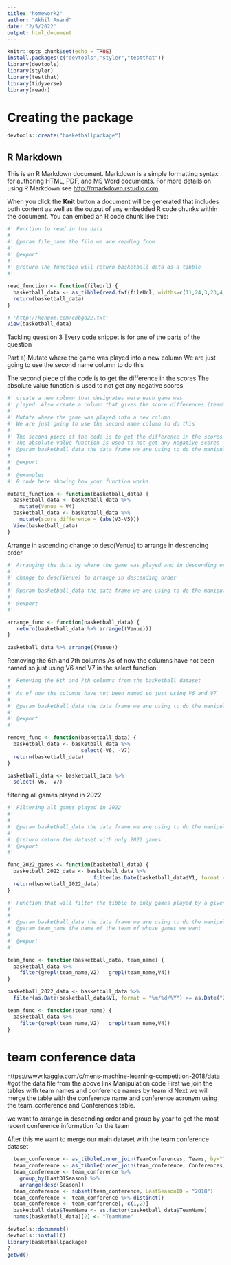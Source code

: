 ```yaml
---
title: "homework2"
author: "Akhil Anand"
date: "2/5/2022"
output: html_document
---
```


```r
knitr::opts_chunk$set(echo = TRUE)
install.packages(c("devtools","styler","testthat"))
library(devtools)
library(styler)
library(testthat)
library(tidyverse)
library(readr)
```

# Creating the package

```r
devtools::create("basketballpackage")
```

## R Markdown

This is an R Markdown document. Markdown is a simple formatting syntax for authoring HTML, PDF, and MS Word documents. For more details on using R Markdown see <http://rmarkdown.rstudio.com>.

When you click the **Knit** button a document will be generated that includes both content as well as the output of any embedded R code chunks within the document. You can embed an R code chunk like this:
```r
#' Function to read in the data
#' 
#' @param file_name the file we are reading from
#'
#' @export
#'
#' @return The function will return basketball data as a tibble
#' 

read_function <- function(fileUrl) {
  basketball_data <- as_tibble(read.fwf(fileUrl, widths=c(11,24,3,23,4,4,21)))
  return(basketball_data)
}

```

```r
# 'http://kenpom.com/cbbga22.txt'
View(basketball_data)
```

Tackling question 3 
Every code snippet is for one of the parts of the question

Part a)
Mutate where the game was played into a new column
We are just going to use the second name column to do this

The second piece of the code is to get the difference in the scores
The absolute value function is used to not get any negative scores

```r
#' create a new column that designates were each game was
#' played. Also create a column that gives the score differences (team1−team2)
#' 
#' Mutate where the game was played into a new column
#' We are just going to use the second name column to do this
#'
#' The second piece of the code is to get the difference in the scores
#' The absolute value function is used to not get any negative scores
#' @param basketball_data the data frame we are using to do the manipulation
#'
#' @export
#' 
#' @examples
#' R code here showing how your function works

mutate_function <- function(basketball_data) {
  basketball_data <- basketball_data %>%
    mutate(Venue = V4)
  basketball_data <- basketball_data %>% 
    mutate(score_difference = (abs(V3-V5)))
  View(basketball_data)
}

```



Arrange in ascending 
change to desc(Venue) to arrange in descending order

```r
#' Arranging the data by where the game was played and in descending order
#' 
#' change to desc(Venue) to arrange in descending order
#'
#' @param basketball_data the data frame we are using to do the manipulation
#'
#' @export
#' 

arrange_func <- function(basketball_data) {
   return(basketball_data %>% arrange((Venue)))
}
```

```r
basketball_data %>% arrange((Venue))

```

Removing the 6th and 7th columns
As of now the columns have not been named so just using V6 and V7 
in the select function.

```r
#' Removing the 6th and 7th columns from the basketball dataset
#' 
#' As of now the columns have not been named so just using V6 and V7 
#'
#' @param basketball_data the data frame we are using to do the manipulation
#'
#' @export
#' 

remove_func <- function(basketball_data) {
  basketball_data <- basketball_data %>% 
                        select(-V6, -V7)
  return(basketball_data)
}
```

```r
basketball_data <- basketball_data %>% 
  select(-V6, -V7)

```


filtering all games played in 2022

```r
#' Filtering all games played in 2022
#' 
#'
#' @param basketball_data the data frame we are using to do the manipulation
#'
#' @return return the dataset with only 2022 games
#' @export
#' 

func_2022_games <- function(basketball_data) {
  basketball_2022_data <- basketball_data %>% 
                            filter(as.Date(basketball_data$V1, format = "%m/%d/%Y") >=                                 as.Date("2022/01/01"))
  return(basketball_2022_data)
}
```


```r
#' Function that will filter the tibble to only games played by a given team
#' 
#'
#' @param basketball_data the data frame we are using to do the manipulation
#' @param team_name the name of the team of whose games we want
#'
#' @export
#' 

team_func <- function(basketball_data, team_name) {
  basketball_data %>% 
    filter(grepl(team_name,V2) | grepl(team_name,V4))
}
```


```r
basketball_2022_data <- basketball_data %>% 
  filter(as.Date(basketball_data$V1, format = "%m/%d/%Y") >= as.Date("2022/01/01"))

team_func <- function(team_name) {
  basketball_data %>% 
    filter(grepl(team_name,V2) | grepl(team_name,V4))
}
```


# team conference data
https://www.kaggle.com/c/mens-machine-learning-competition-2018/data
#got the data file from the above link
Manipulation code
First we join the tables with team names and conference names by team id
Next we will merge the table with the conference name and conference acronym using the
team_conference and Conferences table.

we want to arrange in descending order and group by year to get the most recent conference 
information for the team 

After this we want to merge our main dataset with the team conference dataset

```r
  team_conference <- as_tibble(inner_join(TeamConferences, Teams, by="TeamID"))
  team_conference <- as_tibble(inner_join(team_conference, Conferences, by = "ConfAbbrev"))
  team_conference <- team_conference %>% 
    group_by(LastD1Season) %>%
    arrange(desc(Season))
  team_conference <- subset(team_conference, LastSeasonID = "2018")
  team_conference <- team_conference %>% distinct()
  team_conference <- team_conference[,-c(1,2)]
  basketball_data$TeamName <- as.factor(basketball_data$TeamName)
  names(basketball_data)[2] <- "TeamName"
```


```r
devtools::document()
devtools::install()
library(basketballpackage)
?
getwd()
```


